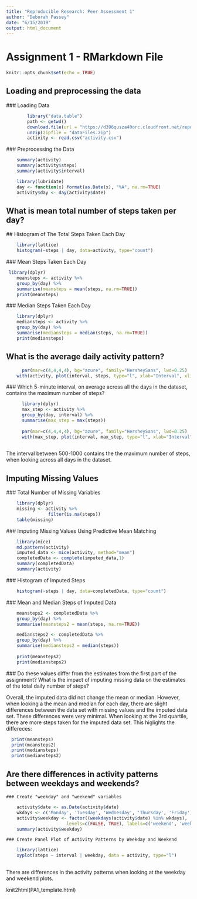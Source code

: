 ```yaml
---
title: "Reproducible Research: Peer Assessment 1"
author: "Deborah Passey"
date: "6/15/2019"
output: html_document
---
```


# Assignment 1 - RMarkdown File  

```r
knitr::opts_chunk$set(echo = TRUE)
```

## Loading and preprocessing the data  

  ### Loading Data  

```r
        library("data.table")
        path <- getwd()
        download.file(url = "https://d396qusza40orc.cloudfront.net/repdata%2Fdata%2Factivity.zip", destfile = paste(path, "dataFiles.zip",sep = "/"))
        unzip(zipfile = "dataFiles.zip")
        activity <- read.csv("activity.csv")
```  
  
  ### Preprocessing the Data  
  
```r
    summary(activity)
    summary(activity$steps)
    summary(activity$interval)

    library(lubridate)
    day <- function(x) format(as.Date(x), "%A", na.rm=TRUE)
    activity$day <- day(activity$date)
```  
  
## What is mean total number of steps taken per day?  
  
  ## Histogram of The Total Steps Taken Each Day  
```r
    library(lattice)
    histogram(~steps | day, data=activity, type="count")
```    
    
  ### Mean Steps Taken Each Day  
```r
 library(dplyr)
    meansteps <- activity %>%
    group_by(day) %>%
    summarise(meansteps = mean(steps, na.rm=TRUE)) 
    print(meansteps)
```
    
  ### Median Steps Taken Each Day
```r
    library(dplyr)
    mediansteps <- activity %>%
    group_by(day) %>%
    summarise(mediansteps = median(steps, na.rm=TRUE))
    print(mediansteps)
```  

## What is the average daily activity pattern?  
```r
      par(mar=c(4,4,4,4), bg="azure", family="HersheySans", lwd=0.25)
    with(activity, plot(interval, steps, type="l", xlab="Interval", xlim=c(0, 2500), ylab="Average Steps per Day"))

```  

  ### Which 5-minute interval, on average across all the days in the dataset, contains the maximum number of steps?  
```r
      library(dplyr)  
      max_step <- activity %>%
      group_by(day, interval) %>%
      summarise(max_step = max(steps))
      
      par(mar=c(4,4,4,4), bg="azure", family="HersheySans", lwd=0.25)
      with(max_step, plot(interval, max_step, type="l", xlab="Interval", xlim=c(0, 2500), ylab="Maximum Number of Steps"))
      
```  
  
The interval between 500-1000 contains the the maximum number of steps, when looking across all days in the dataset.  
  
## Imputing Missing Values  
  ### Total Number of Missing Variables  
```r
    library(dplyr)
    missing <- activity %>%
                filter(is.na(steps))
    table(missing)
```  
    
    
  ### Imputing Missing Values Using Predictive Mean Matching  
```r
    library(mice)
    md.pattern(activity)
    imputed_data <- mice(activity, method="mean")
    completedData <- complete(imputed_data,1)
    summary(completedData)
    summary(activity)
```  
  
  ### Histogram of Imputed Steps  
```r
    histogram(~steps | day, data=completedData, type="count")
```  
    
    
  ### Mean and Median Steps of Imputed Data  
```r
    meansteps2 <- completedData %>%
    group_by(day) %>%
    summarise(meansteps2 = mean(steps, na.rm=TRUE))

    mediansteps2 <- completedData %>%
    group_by(day) %>%
    summarise(mediansteps2 = median(steps))
    
    print(meansteps2)
    print(mediansteps2)
```  
  
  ### Do these values differ from the estimates from the first part of the assignment? What is the impact of imputing missing data on the estimates of the total daily number of steps?      

Overall, the imputed data did not change the mean or median. However, when looking a the mean and median for each day, there are slight differences between the data set with missing values and the imputed data set. These differences were very minimal. When looking at the 3rd quartile, there are more steps taken for the imputed data set. This higlights the differeces:
  
```r
  print(meansteps)
  print(meansteps2)
  print(mediansteps)
  print(mediansteps2)
```  
  
  
## Are there differences in activity patterns between weekdays and weekends?  
    ### Create "weekday" and "weekend" variables  
```r
    activity$date <- as.Date(activity$date)
    wkdays <- c('Monday', 'Tuesday', 'Wednesday', 'Thursday', 'Friday')
    activity$weekday <- factor((weekdays(activity$date) %in% wkdays), 
                       levels=c(FALSE, TRUE), labels=c('weekend', 'weekday'))  
    summary(activity$weekday)
```  
  
    ### Create Panel Plot of Activity Patterns by Weekday and Weekend  
```r
    library(lattice)
    xyplot(steps ~ interval | weekday, data = activity, type="l")    
    
```  
  
    
There are differences in the activity patterns when looking at the weekday and weekend plots.

knit2html(PA1_template.html)
